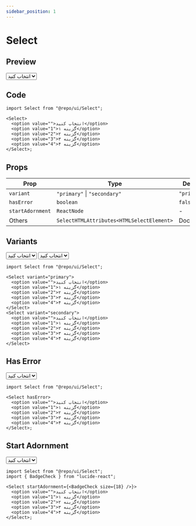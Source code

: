 ```yaml
---
sidebar_position: 1
---
```


# Select

## Preview


<Container>
  <Select>
    <option value="">انتخاب کنید</option>
    <option value="1">گزینه ۱</option>
    <option value="2">گزینه ۲</option>
    <option value="3">گزینه ۳</option>
    <option value="4">گزینه ۴</option>
  </Select>
</Container>

## Code

```tsx
import Select from "@repo/ui/Select";

<Select>
  <option value="">انتخاب کنید</option>
  <option value="1">گزینه ۱</option>
  <option value="2">گزینه ۲</option>
  <option value="3">گزینه ۳</option>
  <option value="4">گزینه ۴</option>
</Select>;
```

## Props

| Prop             | Type                                      | Default                                                                                                                  |
| ---------------- | ----------------------------------------- | ------------------------------------------------------------------------------------------------------------------------ |
| `variant`        | `"primary"` \| `"secondary"`              | `"primary"`                                                                                                              |
| `hasError`       | `boolean`                                 | `false`                                                                                                                  |
| `startAdornment` | `ReactNode`                               | -                                                                                                                        |
| Others           | `SelectHTMLAttributes<HTMLSelectElement>` | <RedirectLink href="https://developer.mozilla.org/en-US/docs/Web/HTML/Reference/Elements/select">Document</RedirectLink> |

## Variants

<Container>
  <Select variant="primary">
    <option value="">انتخاب کنید</option>
    <option value="1">گزینه ۱</option>
    <option value="2">گزینه ۲</option>
    <option value="3">گزینه ۳</option>
    <option value="4">گزینه ۴</option>
  </Select>
  <Select variant="secondary">
    <option value="">انتخاب کنید</option>
    <option value="1">گزینه ۱</option>
    <option value="2">گزینه ۲</option>
    <option value="3">گزینه ۳</option>
    <option value="4">گزینه ۴</option>
  </Select>
</Container>

```tsx
import Select from "@repo/ui/Select";

<Select variant="primary">
  <option value="">انتخاب کنید</option>
  <option value="1">گزینه ۱</option>
  <option value="2">گزینه ۲</option>
  <option value="3">گزینه ۳</option>
  <option value="4">گزینه ۴</option>
</Select>
<Select variant="secondary">
  <option value="">انتخاب کنید</option>
  <option value="1">گزینه ۱</option>
  <option value="2">گزینه ۲</option>
  <option value="3">گزینه ۳</option>
  <option value="4">گزینه ۴</option>
</Select>
```

## Has Error

<Container>
  <Select hasError>
    <option value="">انتخاب کنید</option>
    <option value="1">گزینه ۱</option>
    <option value="2">گزینه ۲</option>
    <option value="3">گزینه ۳</option>
    <option value="4">گزینه ۴</option>
  </Select>
</Container>

```tsx
import Select from "@repo/ui/Select";

<Select hasError>
  <option value="">انتخاب کنید</option>
  <option value="1">گزینه ۱</option>
  <option value="2">گزینه ۲</option>
  <option value="3">گزینه ۳</option>
  <option value="4">گزینه ۴</option>
</Select>;
```

## Start Adornment

<Container>
  <Select startAdornment={<BadgeCheck size={18} />}>
    <option value="">انتخاب کنید</option>
    <option value="1">گزینه ۱</option>
    <option value="2">گزینه ۲</option>
    <option value="3">گزینه ۳</option>
    <option value="4">گزینه ۴</option>
  </Select>
</Container>

```tsx
import Select from "@repo/ui/Select";
import { BadgeCheck } from "lucide-react";

<Select startAdornment={<BadgeCheck size={18} />}>
  <option value="">انتخاب کنید</option>
  <option value="1">گزینه ۱</option>
  <option value="2">گزینه ۲</option>
  <option value="3">گزینه ۳</option>
  <option value="4">گزینه ۴</option>
</Select>;
```
